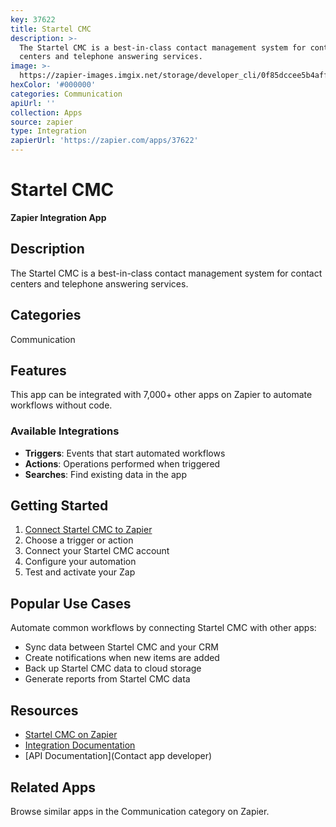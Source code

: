 ```yaml
---
key: 37622
title: Startel CMC
description: >-
  The Startel CMC is a best-in-class contact management system for contact
  centers and telephone answering services.
image: >-
  https://zapier-images.imgix.net/storage/developer_cli/0f85dccee5b4affa0e8c04179fd9ae04.png?auto=format%2Ccompress&ixlib=python-3.0.0&q=50
hexColor: '#000000'
categories: Communication
apiUrl: ''
collection: Apps
source: zapier
type: Integration
zapierUrl: 'https://zapier.com/apps/37622'
---
```

# Startel CMC

**Zapier Integration App**

## Description

The Startel CMC is a best-in-class contact management system for contact centers and telephone answering services.

## Categories

Communication

## Features

This app can be integrated with 7,000+ other apps on Zapier to automate workflows without code.

### Available Integrations

- **Triggers**: Events that start automated workflows
- **Actions**: Operations performed when triggered
- **Searches**: Find existing data in the app

## Getting Started

1. [Connect Startel CMC to Zapier](https://zapier.com/apps/37622)
2. Choose a trigger or action
3. Connect your Startel CMC account
4. Configure your automation
5. Test and activate your Zap

## Popular Use Cases

Automate common workflows by connecting Startel CMC with other apps:

- Sync data between Startel CMC and your CRM
- Create notifications when new items are added
- Back up Startel CMC data to cloud storage
- Generate reports from Startel CMC data

## Resources

- [Startel CMC on Zapier](https://zapier.com/apps/37622)
- [Integration Documentation](https://zapier.com/apps/37622/integrations)
- [API Documentation](Contact app developer)

## Related Apps

Browse similar apps in the Communication category on Zapier.
